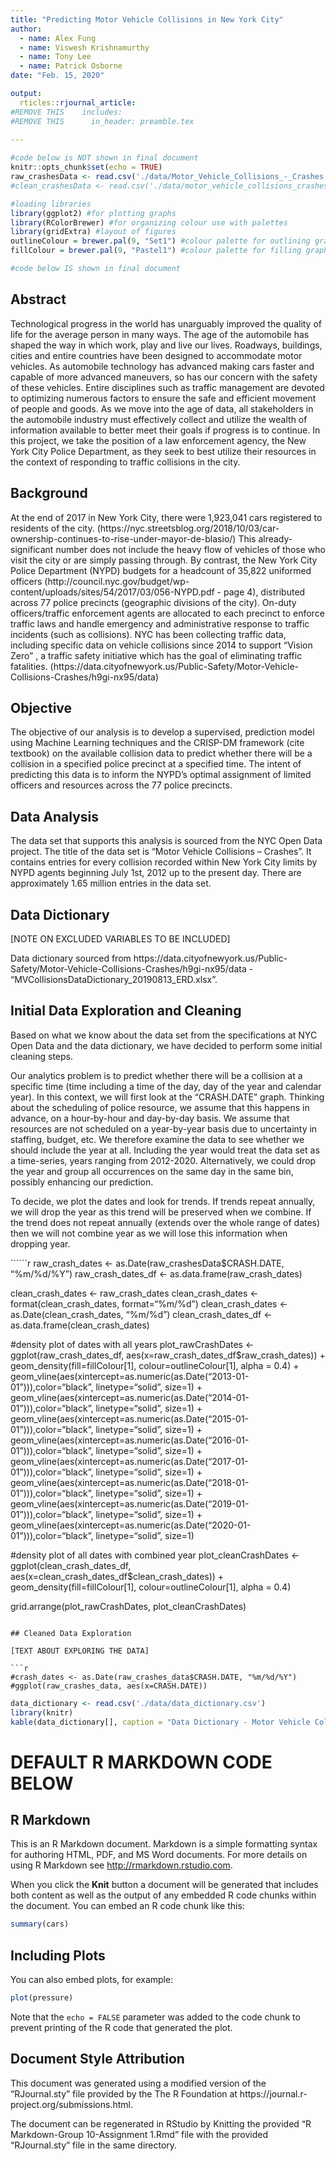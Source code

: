 ```yaml
---
title: "Predicting Motor Vehicle Collisions in New York City"
author:
  - name: Alex Fung
  - name: Viswesh Krishnamurthy
  - name: Tony Lee
  - name: Patrick Osborne
date: "Feb. 15, 2020"

output:
  rticles::rjournal_article:
#REMOVE THIS    includes:
#REMOVE THIS      in_header: preamble.tex
   
---
```



```r
#code below is NOT shown in final document
knitr::opts_chunk$set(echo = TRUE)
raw_crashesData <- read.csv('./data/Motor_Vehicle_Collisions_-_Crashes.csv')
#clean_crashesData <- read.csv('./data/motor_vehicle_collisions_crashes_cleaned.csv')

#loading libraries
library(ggplot2) #for plotting graphs
library(RColorBrewer) #for organizing colour use with palettes
library(gridExtra) #layout of figures
outlineColour = brewer.pal(9, "Set1") #colour palette for outlining graphs
fillColour = brewer.pal(9, "Pastel1") #colour palette for filling graphs
```


```r
#code below IS shown in final document

```


## Abstract

Technological progress in the world has unarguably improved the quality of life for the average person in many ways. The age of the automobile has shaped the way in which work, play and live our lives. Roadways, buildings, cities and entire countries have been designed to accommodate motor vehicles. As automobile technology has advanced making cars faster and capable of more advanced maneuvers, so has our concern with the safety of these vehicles. Entire disciplines such as traffic management are devoted to optimizing numerous factors to ensure the safe and efficient movement of people and goods. As we move into the age of data, all stakeholders in the automobile industry must effectively collect and utilize the wealth of information available to better meet their goals if progress is to continue. In this project, we take the position of a law enforcement agency, the New York City Police Department, as they seek to best utilize their resources in the context of responding to traffic collisions in the city.

## Background

At the end of 2017 in New York City, there were 1,923,041 cars registered to residents of the city. (https://nyc.streetsblog.org/2018/10/03/car-ownership-continues-to-rise-under-mayor-de-blasio/) This already-significant number does not include the heavy flow of vehicles of those who visit the city or are simply passing through. By contrast, the New York City Police Department (NYPD) budgets for a headcount of 35,822 uniformed officers (http://council.nyc.gov/budget/wp-content/uploads/sites/54/2017/03/056-NYPD.pdf - page 4), distributed across 77 police precincts (geographic divisions of the city).  On-duty officers/traffic enforcement agents are allocated to each precinct to enforce traffic laws and handle emergency and administrative response to traffic incidents (such as collisions). NYC has been collecting traffic data, including specific data on vehicle collisions since 2014 to support “Vision Zero” , a traffic safety initiative which has the goal of eliminating traffic fatalities. (https://data.cityofnewyork.us/Public-Safety/Motor-Vehicle-Collisions-Crashes/h9gi-nx95/data)

## Objective

The objective of our analysis is to develop a supervised, prediction model using Machine Learning techniques and the CRISP-DM framework (cite textbook) on the available collision data to predict whether there will be a collision in a specified police precinct at a specified time. The intent of predicting this data is to inform the NYPD’s optimal assignment of limited officers and resources across the 77 police precincts.

## Data Analysis

The data set that supports this analysis is sourced from the NYC Open Data project. The title of the data set is “Motor Vehicle Collisions – Crashes”. It contains entries for every collision recorded within New York City limits by NYPD agents beginning July 1st, 2012 up to the present day. There are approximately 1.65 million entries in the data set.

## Data Dictionary

[NOTE ON EXCLUDED VARIABLES TO BE INCLUDED]

Data dictionary sourced from https://data.cityofnewyork.us/Public-Safety/Motor-Vehicle-Collisions-Crashes/h9gi-nx95/data - "MVCollisionsDataDictionary_20190813_ERD.xlsx".

## Initial Data Exploration and Cleaning

Based on what we know about the data set from the specifications at NYC Open Data and the data dictionary, we have decided to perform some initial cleaning steps.

Our analytics problem is to predict whether there will be a collision at a specific time (time including a time of the day, day of the year and calendar year). In this context, we will first look at the "CRASH.DATE" graph. Thinking about the scheduling of police resource, we assume that this happens in advance, on a hour-by-hour and day-by-day basis. We assume that resources are not scheduled on a year-by-year basis due to uncertainty in staffing, budget, etc. We therefore examine the data to see whether we should include the year at all. Including the year would treat the data set as a time-series, years ranging from 2012-2020. Alternatively, we could drop the year and group all occurrences on the same day in the same bin, possibly enhancing our prediction.

To decide, we plot the dates and look for trends. If trends repeat annually, we will drop the year as this trend will be preserved when we combine. If the trend does not repeat annually (extends over the whole range of dates) then we will not combine year as we will lose this information when dropping year.

``````r
raw_crash_dates <- as.Date(raw_crashesData$CRASH.DATE, "%m/%d/%Y")
raw_crash_dates_df <- as.data.frame(raw_crash_dates)

clean_crash_dates <- raw_crash_dates
clean_crash_dates <- format(clean_crash_dates, format="%m/%d")
clean_crash_dates <- as.Date(clean_crash_dates, "%m/%d")
clean_crash_dates_df <- as.data.frame(clean_crash_dates)

#density plot of dates with all years
plot_rawCrashDates <- ggplot(raw_crash_dates_df, aes(x=raw_crash_dates_df$raw_crash_dates)) + geom_density(fill=fillColour[1], colour=outlineColour[1], alpha = 0.4) + 
  geom_vline(aes(xintercept=as.numeric(as.Date("2013-01-01"))),color="black", linetype="solid", size=1) +
  geom_vline(aes(xintercept=as.numeric(as.Date("2014-01-01"))),color="black", linetype="solid", size=1) + 
  geom_vline(aes(xintercept=as.numeric(as.Date("2015-01-01"))),color="black", linetype="solid", size=1) + 
  geom_vline(aes(xintercept=as.numeric(as.Date("2016-01-01"))),color="black", linetype="solid", size=1) + 
  geom_vline(aes(xintercept=as.numeric(as.Date("2017-01-01"))),color="black", linetype="solid", size=1) + 
  geom_vline(aes(xintercept=as.numeric(as.Date("2018-01-01"))),color="black", linetype="solid", size=1) + 
  geom_vline(aes(xintercept=as.numeric(as.Date("2019-01-01"))),color="black", linetype="solid", size=1) + 
  geom_vline(aes(xintercept=as.numeric(as.Date("2020-01-01"))),color="black", linetype="solid", size=1)

#density plot of all dates with combined year
plot_cleanCrashDates <- ggplot(clean_crash_dates_df, aes(x=clean_crash_dates_df$clean_crash_dates)) + geom_density(fill=fillColour[1], colour=outlineColour[1], alpha = 0.4)

grid.arrange(plot_rawCrashDates, plot_cleanCrashDates)
```

## Cleaned Data Exploration

[TEXT ABOUT EXPLORING THE DATA]

```r
#crash_dates <- as.Date(raw_crashes_data$CRASH.DATE, "%m/%d/%Y")
#ggplot(raw_crashes_data, aes(x=CRASH.DATE))

```


```r
data_dictionary <- read.csv('./data/data_dictionary.csv')
library(knitr)
kable(data_dictionary[], caption = "Data Dictionary - Motor Vehicle Collisions – Crashes", format = "latex")
```

# DEFAULT R MARKDOWN CODE BELOW

## R Markdown

This is an R Markdown document. Markdown is a simple formatting syntax for authoring HTML, PDF, and MS Word documents. For more details on using R Markdown see <http://rmarkdown.rstudio.com>.

When you click the **Knit** button a document will be generated that includes both content as well as the output of any embedded R code chunks within the document. You can embed an R code chunk like this:

```r
summary(cars)
```

## Including Plots

You can also embed plots, for example:

```r
plot(pressure)
```

Note that the `echo = FALSE` parameter was added to the code chunk to prevent printing of the R code that generated the plot.

## Document Style Attribution

This document was generated using a modified version of the "RJournal.sty" file provided by the The R Foundation at https://journal.r-project.org/submissions.html.

The document can be regenerated in RStudio by Knitting the provided "R Markdown-Group 10-Assignment 1.Rmd" file with the provided "RJournal.sty" file in the same directory.